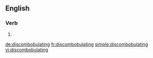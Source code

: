==English==

===Verb===
{{head|en}}

# {{present participle of|discombobulate|lang=en}}

[[de:discombobulating]]
[[fr:discombobulating]]
[[simple:discombobulating]]
[[vi:discombobulating]]
